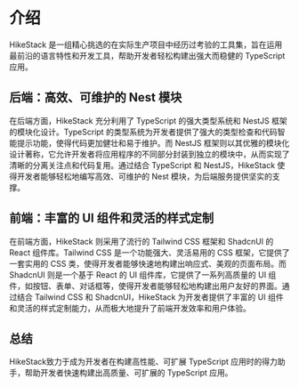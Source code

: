 # 介绍

HikeStack 是一组精心挑选的在实际生产项目中经历过考验的工具集，旨在运用最前沿的语言特性和开发工具，帮助开发者轻松构建出强大而稳健的 TypeScript 应用。


## 后端：高效、可维护的 Nest 模块

在后端方面，HikeStack 充分利用了 TypeScript 的强大类型系统和 NestJS 框架的模块化设计。TypeScript 的类型系统为开发者提供了强大的类型检查和代码智能提示功能，使得代码更加健壮和易于维护。而 NestJS 框架则以其优雅的模块化设计著称，它允许开发者将应用程序的不同部分封装到独立的模块中，从而实现了清晰的分离关注点和代码复用。通过结合 TypeScript 和 NestJS，HikeStack 使得开发者能够轻松地编写高效、可维护的 Nest 模块，为后端服务提供坚实的支撑。


## 前端：丰富的 UI 组件和灵活的样式定制

在前端方面，HikeStack 则采用了流行的 Tailwind CSS 框架和 ShadcnUI 的 React 组件库。Tailwind CSS 是一个功能强大、灵活易用的 CSS 框架，它提供了一套实用的 CSS 类，使得开发者能够快速地构建出响应式、美观的页面布局。而 ShadcnUI 则是一个基于 React 的 UI 组件库，它提供了一系列高质量的 UI 组件，如按钮、表单、对话框等，使得开发者能够轻松地构建出用户友好的界面。通过结合 Tailwind CSS 和 ShadcnUI，HikeStack 为开发者提供了丰富的 UI 组件和灵活的样式定制能力，从而极大地提升了前端开发效率和用户体验。


## 总结

HikeStack致力于成为开发者在构建高性能、可扩展 TypeScript 应用时的得力助手，帮助开发者快速构建出高质量、可扩展的 TypeScript 应用。